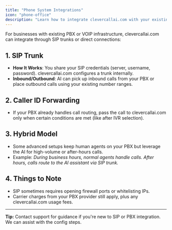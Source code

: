 ```yaml
---
title: "Phone System Integrations"
icon: "phone-office"
description: "Learn how to integrate clevercallai.com with your existing PBX or VOIP infrastructure through SIP trunks"
---
```


For businesses with existing PBX or VOIP infrastructure, clevercallai.com can integrate through SIP trunks or direct connections:

## 1. SIP Trunk

- **How It Works**: You share your SIP credentials (server, username, password). clevercallai.com configures a trunk internally.
- **Inbound/Outbound**: AI can pick up inbound calls from your PBX or place outbound calls using your existing number ranges.

## 2. Caller ID Forwarding

- If your PBX already handles call routing, pass the call to clevercallai.com only when certain conditions are met (like after IVR selection).

## 3. Hybrid Model

- Some advanced setups keep human agents on your PBX but leverage the AI for high-volume or after-hours calls.
- Example: _During business hours, normal agents handle calls. After hours, calls route to the AI assistant via SIP trunk._

## 4. Things to Note

- SIP sometimes requires opening firewall ports or whitelisting IPs.
- Carrier charges from your PBX provider still apply, plus any clevercallai.com usage fees.

---

**Tip:** Contact support for guidance if you're new to SIP or PBX integration. We can assist with the config steps.
